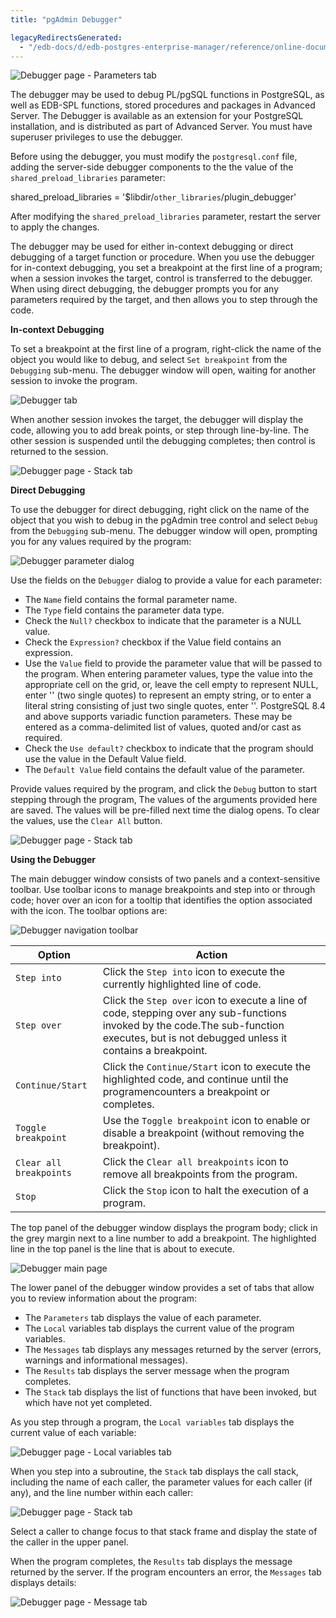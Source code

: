```yaml
---
title: "pgAdmin Debugger"

legacyRedirectsGenerated:
  - "/edb-docs/d/edb-postgres-enterprise-manager/reference/online-documentation/8.0/debugger.html"
---
```


<div id="debugger" class="registered_link"></div>

![Debugger page - Parameters tab](../images/debug_main.png)

The debugger may be used to debug PL/pgSQL functions in PostgreSQL, as well as EDB-SPL functions, stored procedures and packages in Advanced Server. The Debugger is available as an extension for your PostgreSQL installation, and is distributed as part of Advanced Server. You must have superuser privileges to use the debugger.

Before using the debugger, you must modify the `postgresql.conf` file, adding the server-side debugger components to the the value of the `shared_preload_libraries` parameter:

shared_preload_libraries = '$libdir/`other_libraries`/plugin_debugger'

After modifying the `shared_preload_libraries` parameter, restart the server to apply the changes.

The debugger may be used for either in-context debugging or direct debugging of a target function or procedure. When you use the debugger for in-context debugging, you set a breakpoint at the first line of a program; when a session invokes the target, control is transferred to the debugger. When using direct debugging, the debugger prompts you for any parameters required by the target, and then allows you to step through the code.

**In-context Debugging**

To set a breakpoint at the first line of a program, right-click the name of the object you would like to debug, and select `Set breakpoint` from the `Debugging` sub-menu. The debugger window will open, waiting for another session to invoke the program.

![Debugger tab](../images/debug_set_breakpoint.png)

When another session invokes the target, the debugger will display the code, allowing you to add break points, or step through line-by-line. The other session is suspended until the debugging completes; then control is returned to the session.

![Debugger page - Stack tab](../images/debug_ic_step_in.png)

**Direct Debugging**

To use the debugger for direct debugging, right click on the name of the object that you wish to debug in the pgAdmin tree control and select `Debug` from the `Debugging` sub-menu. The debugger window will open, prompting you for any values required by the program:

![Debugger parameter dialog](../images/debug_params.png)

Use the fields on the `Debugger` dialog to provide a value for each parameter:

-   The `Name` field contains the formal parameter name.
-   The `Type` field contains the parameter data type.
-   Check the `Null?` checkbox to indicate that the parameter is a NULL value.
-   Check the `Expression?` checkbox if the Value field contains an expression.
-   Use the `Value` field to provide the parameter value that will be passed to the program. When entering parameter values, type the value into the appropriate cell on the grid, or, leave the cell empty to represent NULL, enter '' (two single quotes) to represent an empty string, or to enter a literal string consisting of just two single quotes, enter ''. PostgreSQL 8.4 and above supports variadic function parameters. These may be entered as a comma-delimited list of values, quoted and/or cast as required.
-   Check the `Use default?` checkbox to indicate that the program should use the value in the Default Value field.
-   The `Default Value` field contains the default value of the parameter.

Provide values required by the program, and click the `Debug` button to start stepping through the program, The values of the arguments provided here are saved. The values will be pre-filled next time the dialog opens. To clear the values, use the `Clear All` button.

![Debugger page - Stack tab](../images/debug_step_in.png)

**Using the Debugger**

The main debugger window consists of two panels and a context-sensitive toolbar. Use toolbar icons to manage breakpoints and step into or through code; hover over an icon for a tooltip that identifies the option associated with the icon. The toolbar options are:

![Debugger navigation toolbar](../images/debug_toolbar.png)

| Option                  | Action                                                                                                                                                                                    |
| ----------------------- | ----------------------------------------------------------------------------------------------------------------------------------------------------------------------------------------- |
| `Step into`             | Click the `Step into` icon to execute the currently highlighted line of code.                                                                                                             |
| `Step over`             | Click the `Step over` icon to execute a line of code, stepping over any sub-functions invoked by the code.The sub-function executes, but is not debugged unless it contains a breakpoint. |
| `Continue/Start`        | Click the `Continue/Start` icon to execute the highlighted code, and continue until the programencounters a breakpoint or completes.                                                      |
| `Toggle breakpoint`     | Use the `Toggle breakpoint` icon to enable or disable a breakpoint (without removing the breakpoint).                                                                                     |
| `Clear all breakpoints` | Click the `Clear all breakpoints` icon to remove all breakpoints from the program.                                                                                                        |
| `Stop`                  | Click the `Stop` icon to halt the execution of a program.                                                                                                                                 |

The top panel of the debugger window displays the program body; click in the grey margin next to a line number to add a breakpoint. The highlighted line in the top panel is the line that is about to execute.

![Debugger main page](../images/debug_main.png)

The lower panel of the debugger window provides a set of tabs that allow you to review information about the program:

-   The `Parameters` tab displays the value of each parameter.
-   The `Local` variables tab displays the current value of the program variables.
-   The `Messages` tab displays any messages returned by the server (errors, warnings and informational messages).
-   The `Results` tab displays the server message when the program completes.
-   The `Stack` tab displays the list of functions that have been invoked, but which have not yet completed.

As you step through a program, the `Local variables` tab displays the current value of each variable:

![Debugger page - Local variables tab](../images/debug_variables.png)

When you step into a subroutine, the `Stack` tab displays the call stack, including the name of each caller, the parameter values for each caller (if any), and the line number within each caller:

![Debugger page - Stack tab](../images/debug_stack.png)

Select a caller to change focus to that stack frame and display the state of the caller in the upper panel.

When the program completes, the `Results` tab displays the message returned by the server. If the program encounters an error, the `Messages` tab displays details:

![Debugger page - Message tab](../images/debug_error_message.png)
